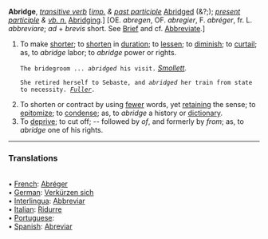 '''Abridge''', ''[[transitive verb (part of speech)|transitive verb]]'' [''[[imp. (part of speech)|imp.]] & [[past participle (part of speech)|past participle]]'' [[Abridged]] (&?;); ''[[present participle (part of speech)|present participle]] & [[vb. n. (part of speech)|vb. n.]]'' [[Abridging]].] [OE. ''abregen'', OF. ''abregier'', F. ''abr&eacute;ger'', fr. L. ''abbreviare''; ''ad'' + ''brevis'' short. See [[Brief]] and cf. [[Abbreviate]].]

<ol>
<li>To make [[shorter]]; to [[shorten]] in [[duration]]; to [[lessen]]; to [[diminish]]; to [[curtail]]; as, to ''abridge'' labor; to ''abridge'' power or rights.

<code>The bridegroom ... ''abridged'' his visit.</code> ''[[Smollett (source)|Smollett]].''

<code>She retired herself to Sebaste, and ''abridged'' her train from state to necessity. ''[[Fuller (source)|Fuller]].''</code>

<li> To shorten or contract by using [[fewer]] words, yet [[retaining]] the sense; to [[epitomize]]; to [[condense]]; as, to ''abridge'' a history or [[dictionary]].

<li> To [[deprive]]; to cut off; -- followed by ''of'', and formerly by ''from''; as, to ''abridge'' one of his rights.
</ol>

<HR> <P> <H3>Translations</H3>
<BR>• [[French]]: [[Abréger]]
<BR>• [[German]]: [[Verkürzen sich]]
<BR>• [[Interlingua]]: [[Abbreviar]]
<BR>• [[Italian]]: [[Ridurre]]
<BR>• [[Portuguese]]: [[]]
<BR>• [[Spanish]]: [[Abreviar]]
<BR>